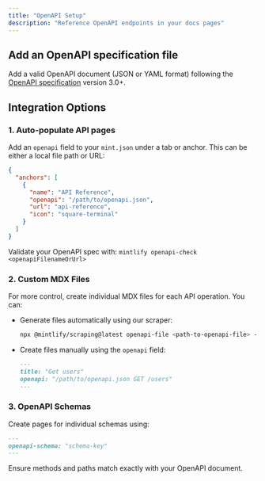 ```yaml
---
title: "OpenAPI Setup"
description: "Reference OpenAPI endpoints in your docs pages"
---
```


## Add an OpenAPI specification file

Add a valid OpenAPI document (JSON or YAML format) following the [OpenAPI specification](https://swagger.io/specification/) version 3.0+.

## Integration Options

### 1. Auto-populate API pages

Add an `openapi` field to your `mint.json` under a tab or anchor. This can be either a local file path or URL:

```json
{
  "anchors": [
    {
      "name": "API Reference",
      "openapi": "/path/to/openapi.json",
      "url": "api-reference",
      "icon": "square-terminal"
    }
  ]
}
```

<Tip>Validate your OpenAPI spec with: `mintlify openapi-check <openapiFilenameOrUrl>`</Tip>

### 2. Custom MDX Files

For more control, create individual MDX files for each API operation. You can:
- Generate files automatically using our scraper:
  ```bash
  npx @mintlify/scraping@latest openapi-file <path-to-openapi-file> -o api-reference
  ```
- Create files manually using the `openapi` field:
  ```md
  ---
  title: "Get users"
  openapi: "/path/to/openapi.json GET /users"
  ---
  ```

### 3. OpenAPI Schemas

Create pages for individual schemas using:
```md
---
openapi-schema: "schema-key"
---
```

<Note>
  Ensure methods and paths match exactly with your OpenAPI document.
</Note>